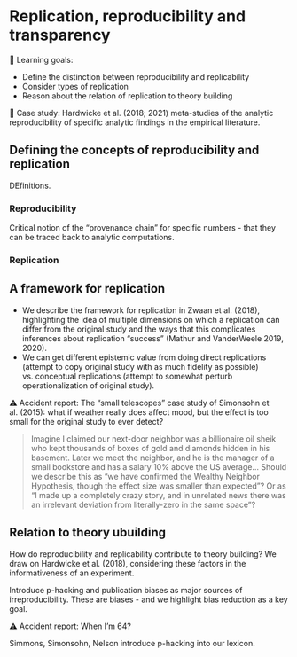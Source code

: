 # Replication, reproducibility and transparency  {#replication}

::: {.learning-goals}
🍎 Learning goals: 

* Define the distinction between reproducibility and replicability
* Consider types of replication 
* Reason about the relation of replication to theory building
:::

::: {.case-study}
🔬 Case study: Hardwicke et al. (2018; 2021) meta-studies of the analytic reproducibility of specific analytic findings in the empirical literature.
:::

## Defining the concepts of reproducibility and replication

DEfinitions. 

### Reproducibility

Critical notion of the "provenance chain" for specific numbers - that they can be traced back to analytic computations. 

### Replication

## A framework for replication 

- We describe the framework for replication in Zwaan et al. (2018), highlighting the idea of multiple dimensions on which a replication can differ from the original study and the ways that this complicates inferences about replication “success” (Mathur and VanderWeele 2019, 2020).
- We can get different epistemic value from doing direct replications (attempt to copy original study with as much fidelity as possible) vs. conceptual replications (attempt to somewhat perturb operationalization of original study).

::: {.accident-report}
⚠️ Accident report: The "small telescopes" case study of Simonsohn et al. (2015): what if weather really does affect mood, but the effect is too small for the original study to ever detect?

> Imagine I claimed our next-door neighbor was a billionaire oil sheik who kept thousands of boxes of gold and diamonds hidden in his basement. Later we meet the neighbor, and he is the manager of a small bookstore and has a salary 10% above the US average... Should we describe this as “we have confirmed the Wealthy Neighbor Hypothesis, though the effect size was smaller than expected”? Or as “I made up a completely crazy story, and in unrelated news there was an irrelevant deviation from literally-zero in the same space”?
:::

## Relation to theory ubuilding

How do reproducibility and replicability contribute to theory building? We draw on Hardwicke et al. (2018), considering these factors in the informativeness of an experiment.


Introduce p-hacking and publication biases as major sources of irreproducibility. These are biases - and we highlight bias reduction as a key goal.


::: {.accident-report}
⚠️ Accident report: When I'm 64?

Simmons, Simonsohn, Nelson introduce p-hacking into our lexicon. 

:::

